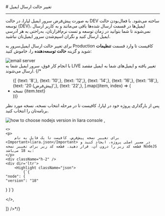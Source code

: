 

<Layout>
<Head>
<title>مستندات تغییر حالت ارسال ایمیل در ایمیل سرور - لیارا</title>
<meta property="og:title" content="مستندات خدمات رایانش ابری لیارا" />
<meta property="og:description" content="مستندات تغییر حالت ارسال ایمیل در ایمیل‌سرور"  />
<meta property="og:image" content="https://files.liara.ir/liara/logos/liara-poster.jpg" />
</Head>
# تغییر حالت ارسال ایمیل
<hr className="mb-2" />


به صورت پیش‌فرض سرور ایمیل لیارا، در حالت <Important>DEV</Important> ساخته می‌شود. با فعال‌بودن حالت توسعه (DEV)، ایمیل‌ها در قسمت ارسال شده‌ها باقی می‌مانند و به کاربر ارسال نمی‌شوند تا شما بتوانید در زمان توسعه و تست نرم‌افزارتان، به‌راحتی به هر آدرسی ایمیل ارسال کنید و نگران اسپم‌شدن سرور ایمیل‌تان نباشید.
<div className="h-4" />

برای تغییر حالت ارسال ایمیل‌سرور به <Important>Production</Important> کافیست تا وارد قسمت **تنظیمات** شوید و گزینه **حالت توسعه‌دهنده** را، خاموش کنید:

<div className="h-4" />
<img src="https://files.liara.ir/liara/docs/turn-off-dev-mode-email-server.png" alt="email server" />
<div className="h-4" />
با انجام کار فوق، سرور ایمیل شما به <Important>LIVE</Important> تغییر یافته و ایمیل‌های شما به ایمیل مقصد ارسال می‌شوند.
{/* <ul className="pr-4">
  {[
    {text: '8',},
    {text: '10',},
    {text: '12',},
    {text: '14',},
    {text: '16',},
    {text: '18',},
    {text: '20 (پیش‌فرض)',},
    {text: '22',},
  ].map((item, index) => (
    <li
      key={index}
      style={{
        textDecorationColor: "#9ca3af"
      }}
    >
        نسخه {item.text}
    </li>
  ))}
</ul>

<Section id="change-default-version" title="تغییر نسخه پیش‌فرض" />
<Tabs 
    tabs={["Liara Console", "Liara CLI"]} 
    content={[
    <>
    <p>پس از بارگذاری پروژه خود در لیارا، کافیست تا در مرحله انتخاب نسخه، نسخه مورد نظر برنامه‌تان را انتخاب کنید.</p>
    <img src="https://files.liara.ir/liara/docs/choose-nodejs-version.png" alt="how to choose nodejs version in liara console" />
    </>,

    <>
    <p>
        برای تغییر نسخه پیش‌فرض، کافیست تا یک فایل به نام <Important>liara.json</Important> در مسیر اصلی پروژه، ایجاد کنید و قطعه کد زیر را درون آن، قرار دهید. قطعه کد زیر برای تغییر نسخه NodeJS به 18 می‌باشد:
    </p>
    <div className="h-2" />
    <div dir='ltr'>
        <Highlight className="json">
            {`{
    "node": {
    "version": "18"
  }
}`}
        </Highlight>
    </div>
    <div className="h-2" />
    </>,

]} 
/>*/}

</Layout>